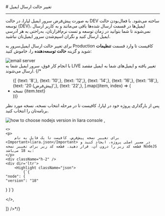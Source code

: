 

<Layout>
<Head>
<title>مستندات تغییر حالت ارسال ایمیل در ایمیل سرور - لیارا</title>
<meta property="og:title" content="مستندات خدمات رایانش ابری لیارا" />
<meta property="og:description" content="مستندات تغییر حالت ارسال ایمیل در ایمیل‌سرور"  />
<meta property="og:image" content="https://files.liara.ir/liara/logos/liara-poster.jpg" />
</Head>
# تغییر حالت ارسال ایمیل
<hr className="mb-2" />


به صورت پیش‌فرض سرور ایمیل لیارا، در حالت <Important>DEV</Important> ساخته می‌شود. با فعال‌بودن حالت توسعه (DEV)، ایمیل‌ها در قسمت ارسال شده‌ها باقی می‌مانند و به کاربر ارسال نمی‌شوند تا شما بتوانید در زمان توسعه و تست نرم‌افزارتان، به‌راحتی به هر آدرسی ایمیل ارسال کنید و نگران اسپم‌شدن سرور ایمیل‌تان نباشید.
<div className="h-4" />

برای تغییر حالت ارسال ایمیل‌سرور به <Important>Production</Important> کافیست تا وارد قسمت **تنظیمات** شوید و گزینه **حالت توسعه‌دهنده** را، خاموش کنید:

<div className="h-4" />
<img src="https://files.liara.ir/liara/docs/turn-off-dev-mode-email-server.png" alt="email server" />
<div className="h-4" />
با انجام کار فوق، سرور ایمیل شما به <Important>LIVE</Important> تغییر یافته و ایمیل‌های شما به ایمیل مقصد ارسال می‌شوند.
{/* <ul className="pr-4">
  {[
    {text: '8',},
    {text: '10',},
    {text: '12',},
    {text: '14',},
    {text: '16',},
    {text: '18',},
    {text: '20 (پیش‌فرض)',},
    {text: '22',},
  ].map((item, index) => (
    <li
      key={index}
      style={{
        textDecorationColor: "#9ca3af"
      }}
    >
        نسخه {item.text}
    </li>
  ))}
</ul>

<Section id="change-default-version" title="تغییر نسخه پیش‌فرض" />
<Tabs 
    tabs={["Liara Console", "Liara CLI"]} 
    content={[
    <>
    <p>پس از بارگذاری پروژه خود در لیارا، کافیست تا در مرحله انتخاب نسخه، نسخه مورد نظر برنامه‌تان را انتخاب کنید.</p>
    <img src="https://files.liara.ir/liara/docs/choose-nodejs-version.png" alt="how to choose nodejs version in liara console" />
    </>,

    <>
    <p>
        برای تغییر نسخه پیش‌فرض، کافیست تا یک فایل به نام <Important>liara.json</Important> در مسیر اصلی پروژه، ایجاد کنید و قطعه کد زیر را درون آن، قرار دهید. قطعه کد زیر برای تغییر نسخه NodeJS به 18 می‌باشد:
    </p>
    <div className="h-2" />
    <div dir='ltr'>
        <Highlight className="json">
            {`{
    "node": {
    "version": "18"
  }
}`}
        </Highlight>
    </div>
    <div className="h-2" />
    </>,

]} 
/>*/}

</Layout>